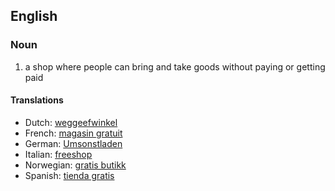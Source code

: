 ==English==
===Noun===
# a shop where people can bring and take goods without paying or getting paid

====Translations====
* Dutch: [[weggeefwinkel]]
* French: [[magasin gratuit]]
* German: [[Umsonstladen]]
* Italian: [[freeshop]]
* Norwegian: [[gratis butikk]]
* Spanish: [[tienda gratis]]